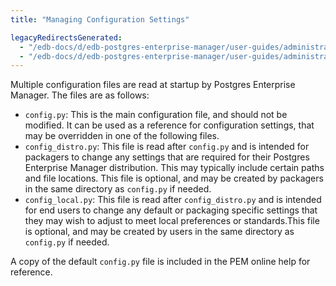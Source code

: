 ```yaml
---
title: "Managing Configuration Settings"

legacyRedirectsGenerated:
  - "/edb-docs/d/edb-postgres-enterprise-manager/user-guides/administrators-guide/8.0/managing_configuration_settings.html"
  - "/edb-docs/d/edb-postgres-enterprise-manager/user-guides/administrators-guide/latest/managing_configuration_settings.html"
---
```


Multiple configuration files are read at startup by Postgres Enterprise Manager. The files are as follows:

-   `config.py`: This is the main configuration file, and should not be modified. It can be used as a reference for configuration settings, that may be overridden in one of the following files.
-   `config_distro.py`: This file is read after `config.py` and is intended for packagers to change any settings that are required for their Postgres Enterprise Manager distribution. This may typically include certain paths and file locations. This file is optional, and may be created by packagers in the same directory as `config.py` if needed.
-   `config_local.py`: This file is read after `config_distro.py` and is intended for end users to change any default or packaging specific settings that they may wish to adjust to meet local preferences or standards.This file is optional, and may be created by users in the same directory as `config.py` if needed.

A copy of the default `config.py` file is included in the PEM online help for reference.
